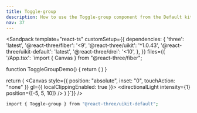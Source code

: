 ```yaml
---
title: Toggle-group
description: How to use the Toggle-group component from the Default kit.
nav: 37
---
```


<Sandpack
  template="react-ts"
  customSetup={{
    dependencies: {
      'three': 'latest',
      '@react-three/fiber': '<9',
      '@react-three/uikit': '^1.0.43',
      '@react-three/uikit-default': 'latest',
      '@react-three/drei': '<10',
    },
  }}
  files={{
    '/App.tsx': `import { Canvas } from "@react-three/fiber";

function ToggleGroupDemo() {
  return (
    <ToggleGroup>
      <ToggleGroupItem aria-label="Toggle bold">
        <Bold height={16} width={16} />
      </ToggleGroupItem>
      <ToggleGroupItem aria-label="Toggle italic">
        <Italic height={16} width={16} />
      </ToggleGroupItem>
      <ToggleGroupItem aria-label="Toggle underline">
        <Underline width={16} height={16} />
      </ToggleGroupItem>
    </ToggleGroup>
  )
}

  return (
    <Canvas style={{ position: "absolute", inset: "0", touchAction: "none" }} gl={{ localClippingEnabled: true }}>
      <ambientLight intensity={0.5} />
      <directionalLight intensity={1} position={[-5, 5, 10]} />
      <Fullscreen
        overflow="scroll"
        flexDirection="column"
        alignItems="center"
        padding={32}
      >
        <ToggleGroupDemo />
      </Fullscreen>
    </Canvas>
  )
}`}}
/>

```bash
import { Toggle-group } from "@react-three/uikit-default";
```